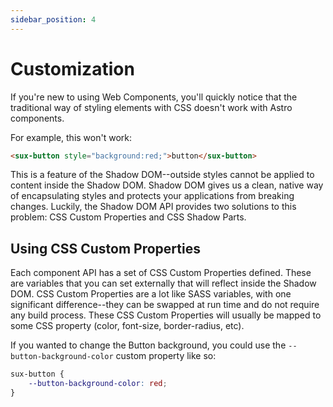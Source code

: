```yaml
---
sidebar_position: 4
---
```


# Customization

If you're new to using Web Components, you'll quickly notice that the traditional way of styling elements with CSS doesn't work with Astro components.

For example, this won't work:

```html
<sux-button style="background:red;">button</sux-button>
```

This is a feature of the Shadow DOM--outside styles cannot be applied to content inside the Shadow DOM. Shadow DOM gives us a clean, native way
of encapsulating styles and protects your applications from breaking changes. Luckily, the Shadow DOM API provides two solutions
to this problem: CSS Custom Properties and CSS Shadow Parts.

## Using CSS Custom Properties

Each component API has a set of CSS Custom Properties defined. These are variables that you can set externally that will reflect inside the Shadow DOM.
CSS Custom Properties are a lot like SASS variables, with one significant difference--they can be swapped at run time and do not require any build process.
These CSS Custom Properties will usually be mapped to some CSS property (color, font-size, border-radius, etc).

If you wanted to change the Button background, you could use the `--button-background-color` custom property like so:

```css
sux-button {
    --button-background-color: red;
}
```